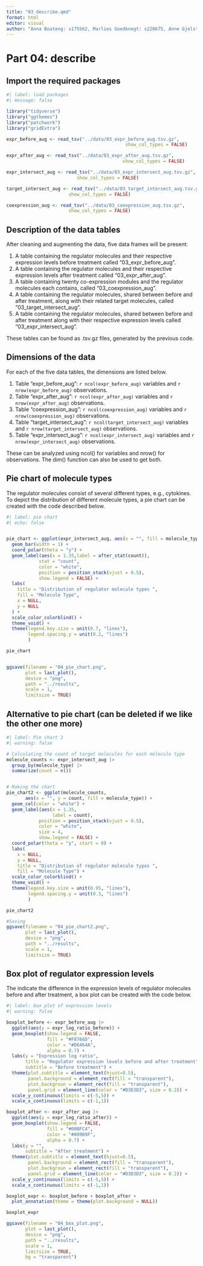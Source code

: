 ```yaml
---
title: "03_describe.qmd"
format: html
editor: visual
author: "Anna Boateng: s175562, Marlies Goedknegt: s220675, Anne Gjelstrup: s194530, Katja Jagd: s185395, Olivia Ronnenberg: s183359"
---
```


# Part 04: describe

## Import the required packages

```r
#| label: load packages
#| message: false

library("tidyverse")
library("ggthemes")
library("patchwork")
library("gridExtra")

```

```r
expr_before_aug <- read_tsv("../data/03_expr_before_aug.tsv.gz",
                                            show_col_types = FALSE)

expr_after_aug <- read_tsv("../data/03_expr_after_aug.tsv.gz",
                                           show_col_types = FALSE)

expr_intersect_aug <- read_tsv("../data/03_expr_intersect_aug.tsv.gz",
                          show_col_types = FALSE)

target_intersect_aug <- read_tsv("../data/03_target_intersect_aug.tsv.gz",
                       show_col_types = FALSE)

coexpression_aug <- read_tsv("../data/03_coexpression_aug.tsv.gz",
                       show_col_types = FALSE)
```

## Description of the data tables

After cleaning and augmenting the data, five data frames will be present:

1.  A table containing the regulator molecules and their respective expression levels before treatment called "03_expr_before_aug".
2.  A table containing the regulator molecules and their respective expression levels after treatment called "03_expr_after_aug".
3.  A table containing twenty co-expression modules and the regulator molecules each contains, called "03_coexpression_aug".
4.  A table containing the regulator molecules, shared between before and after treatment, along with their related target molecules, called "03_target_intersect_aug".
5.  A table containing the regulator molecules, shared between before and after treatment along with their respective expression levels called "03_expr_intersect_aug".

These tables can be found as .tsv.gz files, generated by the previous code.

## Dimensions of the data

For each of the five data tables, the dimensions are listed below.

1.  Table "expr_before_aug": `r ncol(expr_before_aug)` variables and `r nrow(expr_before_aug)` observations.
2.  Table "expr_after_aug": `r ncol(expr_after_aug)` variables and `r nrow(expr_after_aug)` observations.
3.  Table "coexpression_aug": `r ncol(coexpression_aug)` variables and `r nrow(coexpression_aug)` observations.
4.  Table "target_intersect_aug": `r ncol(target_intersect_aug)` variables and `r nrow(target_intersect_aug)` observations.
5.  Table "expr_intersect_aug": `r ncol(expr_intersect_aug)` variables and `r nrow(expr_intersect_aug)` observations.

These can be analyzed using ncol() for variables and nrow() for observations. The dim() function can also be used to get both. 


## Pie chart of molecule types

The regulator molecules consist of several different types, e.g., cytokines. To depict the distribution of different molecule types, a pie chart can be created with the code described below.

```r

#| label: pie chart
#| echo: false


pie_chart <- ggplot(expr_intersect_aug, aes(x = "", fill = molecule_type)) +
  geom_bar(width = 1) +
  coord_polar(theta = "y") +
  geom_label(aes(x = 1.35,label = after_stat(count)), 
            stat = "count", 
            color = "white",
            position = position_stack(vjust = 0.5),
            show.legend = FALSE) +
  labs(
    title = "Distribution of regulator molecule types ",
    fill = "Molecule Type",
    x = NULL,
    y = NULL
  ) +
  scale_color_colorblind() + 
  theme_void() +
  theme(legend.key.size = unit(0.7, "lines"),
        legend.spacing.y = unit(0.2, "lines")
        )

pie_chart


ggsave(filename = "04_pie_chart.png",
       plot = last_plot(),
       device = "png",
       path = "../results", 
       scale = 1,
       limitsize = TRUE)

```


## Alternative to pie chart (can be deleted if we like the other one more)
```r
#| label: Pie chart 2
#| warning: false 

# Calculating the count of target molecules for each molecule type
molecule_counts <- expr_intersect_aug |>
  group_by(molecule_type) |>
  summarize(count = n())


# Making the chart 
pie_chart2 <- ggplot(molecule_counts, 
       aes(x = "", y = count, fill = molecule_type)) +
  geom_col(color = "white") +
  geom_label(aes(x = 1.35,
                 label = count),
            position = position_stack(vjust = 0.5), 
            color = "white",
            size = 4,
            show.legend = FALSE) +
  coord_polar(theta = "y", start = 0) +
  labs(
    x = NULL, 
    y = NULL,
    title = "Distribution of regulator molecule types ",
    fill = "Molecule Type") +
  scale_color_colorblind() +
  theme_void() +
  theme(legend.key.size = unit(0.95, "lines"),
        legend.spacing.y = unit(0.3, "lines")
        )

pie_chart2

#Saving
ggsave(filename = "04_pie_chart2.png",
       plot = last_plot(),
       device = "png",
       path = "../results", 
       scale = 1,
       limitsize = TRUE)
```


## Box plot of regulator expression levels

The indicate the difference in the expression levels of regulator molecules before and after treatment, a box plot can be created with the code below.

```r
#| label: box plot of expression levels 
#| warning: false 

boxplot_before <- expr_before_aug |> 
  ggplot(aes(y = expr_log_ratio_before)) +
  geom_boxplot(show.legend = FALSE,
               fill = "#F8766D",
               color = "#D6464A",
               alpha = 0.7) +
  labs(y = "Expression log ratio",
       title = "Regulator expression levels before and after treatment",
       subtitle = "Before treatment") +
  theme(plot.subtitle = element_text(hjust=0.5),
        panel.background = element_rect(fill = "transparent"),
        plot.backgroun = element_rect(fill = "transparent"),
        panel.grid = element_line(color = "#D3D3D3", size = 0.2)) +
  scale_y_continuous(limits = c(-5,5)) +
  scale_x_continuous(limits = c(-1,1))

boxplot_after <- expr_after_aug |> 
  ggplot(aes(y = expr_log_ratio_after)) +
  geom_boxplot(show.legend = FALSE,
               fill = "#00BFC4",
               color = "#009B9F",
               alpha = 0.7) +
  labs(y = "",
       subtitle = "After treatment") +
  theme(plot.subtitle = element_text(hjust=0.5),
        panel.background = element_rect(fill = "transparent"),
        plot.backgroun = element_rect(fill = "transparent"),
        panel.grid = element_line(color = "#D3D3D3", size = 0.2)) +
  scale_y_continuous(limits = c(-5,5)) +
  scale_x_continuous(limits = c(-1,1))

boxplot_expr <- boxplot_before + boxplot_after +
  plot_annotation(theme = theme(plot.background = NULL))

boxplot_expr

ggsave(filename = "04_box_plot.png",
       plot = last_plot(),
       device = "png",
       path = "../results",
       scale = 1,
       limitsize = TRUE,
       bg = "transparent")

```
